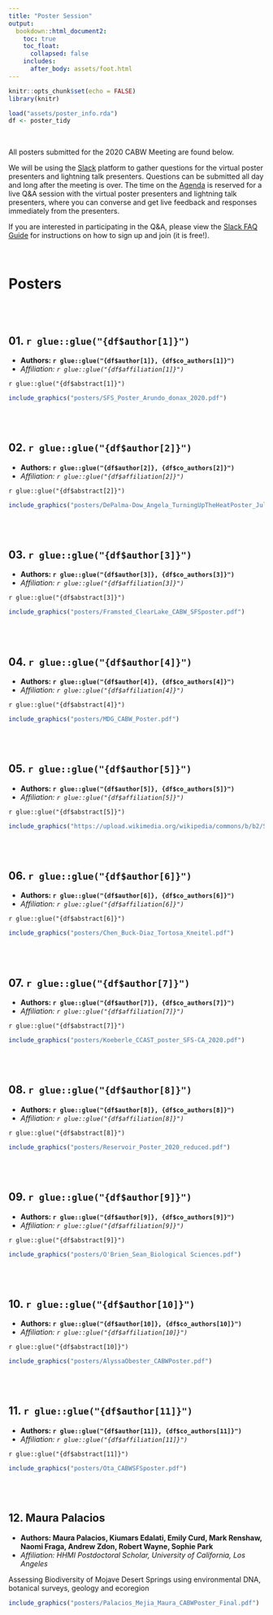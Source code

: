 ```yaml
---
title: "Poster Session"
output: 
  bookdown::html_document2:
    toc: true
    toc_float:
      collapsed: false
    includes:
      after_body: assets/foot.html
---
```


```r
knitr::opts_chunk$set(echo = FALSE)
library(knitr)

load("assets/poster_info.rda")
df <- poster_tidy

```

<style>
  .title{
    display: none;
  }
</style>


<br>

<div class = "blue">
All posters submitted for the 2020 CABW Meeting are found below. 

We will be using the [Slack](reference.html) platform to gather questions for the virtual poster presenters and lightning talk presenters. Questions can be submitted all day and long after the meeting is over. The time on the [Agenda](agenda.html) is reserved for a live Q&A session with the virtual poster presenters and lightning talk presenters, where you can converse and get live feedback and responses immediately from the presenters.

If you are interested in participating in the Q&A, please view the [Slack FAQ Guide](reference.html) for instructions on how to sign up and join (it is free!).

</div>
<br>

# Posters

<br><br>

<div class = "row">

## **01. `r glue::glue("{df$author[1]}")`**

 - **Authors: `r glue::glue("{df$author[1]}, {df$co_authors[1]}")`**
 - *Affiliation: `r glue::glue("{df$affiliation[1]}")`*

`r glue::glue("{df$abstract[1]}")`

```r

include_graphics("posters/SFS_Poster_Arundo_donax_2020.pdf")

```

</div>

<br><br>

## **02. `r glue::glue("{df$author[2]}")`**

 - **Authors: `r glue::glue("{df$author[2]}, {df$co_authors[2]}")`**
 - *Affiliation: `r glue::glue("{df$affiliation[2]}")`*

`r glue::glue("{df$abstract[2]}")`

```r

include_graphics("posters/DePalma-Dow_Angela_TurningUpTheHeatPoster_July2020.pdf")

```

<br><br>

## **03. `r glue::glue("{df$author[3]}")`**

 - **Authors: `r glue::glue("{df$author[3]}, {df$co_authors[3]}")`**
 - *Affiliation: `r glue::glue("{df$affiliation[3]}")`*

`r glue::glue("{df$abstract[3]}")`


```r

include_graphics("posters/Framsted_ClearLake_CABW_SFSposter.pdf")

```

<br><br>

## **04. `r glue::glue("{df$author[4]}")`**

 - **Authors: `r glue::glue("{df$author[4]}, {df$co_authors[4]}")`**
 - *Affiliation: `r glue::glue("{df$affiliation[4]}")`*

`r glue::glue("{df$abstract[4]}")`

```r

include_graphics("posters/MDG_CABW_Poster.pdf")

```

<br><br>

## **05. `r glue::glue("{df$author[5]}")`**

 - **Authors: `r glue::glue("{df$author[5]}, {df$co_authors[5]}")`**
 - *Affiliation: `r glue::glue("{df$affiliation[5]}")`*

`r glue::glue("{df$abstract[5]}")`


```r

include_graphics("https://upload.wikimedia.org/wikipedia/commons/b/b2/Shasta_dam_under_construction_new_edit.jpg")

```

<br><br>

## **06. `r glue::glue("{df$author[6]}")`**

 - **Authors: `r glue::glue("{df$author[6]}, {df$co_authors[6]}")`**
 - *Affiliation: `r glue::glue("{df$affiliation[6]}")`*

`r glue::glue("{df$abstract[6]}")`


```r

include_graphics("posters/Chen_Buck-Diaz_Tortosa_Kneitel.pdf")

```

<br><br>

## **07. `r glue::glue("{df$author[7]}")`**

 - **Authors: `r glue::glue("{df$author[7]}, {df$co_authors[7]}")`**
 - *Affiliation: `r glue::glue("{df$affiliation[7]}")`*

`r glue::glue("{df$abstract[7]}")`


```r

include_graphics("posters/Koeberle_CCAST_poster_SFS-CA_2020.pdf")

```

<br><br>

## **08. `r glue::glue("{df$author[8]}")`**

 - **Authors: `r glue::glue("{df$author[8]}, {df$co_authors[8]}")`**
 - *Affiliation: `r glue::glue("{df$affiliation[8]}")`*

`r glue::glue("{df$abstract[8]}")`

```r

include_graphics("posters/Reservoir_Poster_2020_reduced.pdf")

```


<br><br>

## **09. `r glue::glue("{df$author[9]}")`**

 - **Authors: `r glue::glue("{df$author[9]}, {df$co_authors[9]}")`**
 - *Affiliation: `r glue::glue("{df$affiliation[9]}")`*

`r glue::glue("{df$abstract[9]}")`


```r

include_graphics("posters/O'Brien_Sean_Biological Sciences.pdf")

```

<br><br>

## **10. `r glue::glue("{df$author[10]}")`**

 - **Authors: `r glue::glue("{df$author[10]}, {df$co_authors[10]}")`**
 - *Affiliation: `r glue::glue("{df$affiliation[10]}")`*

`r glue::glue("{df$abstract[10]}")`


```r

include_graphics("posters/AlyssaObester_CABWPoster.pdf")

```


<br><br>

## **11. `r glue::glue("{df$author[11]}")`**

 - **Authors: `r glue::glue("{df$author[11]}, {df$co_authors[11]}")`**
 - *Affiliation: `r glue::glue("{df$affiliation[11]}")`*

`r glue::glue("{df$abstract[11]}")`


```r

include_graphics("posters/Ota_CABWSFSposter.pdf")

```

<br><br>

## **12. Maura Palacios**

 - **Authors: Maura Palacios, Kiumars Edalati, Emily Curd, Mark Renshaw, Naomi Fraga, Andrew Zdon, Robert Wayne, Sophie Park**
 - *Affiliation: HHMI Postdoctoral Scholar, University of California, Los Angeles*

Assessing Biodiversity of Mojave Desert Springs using environmental DNA, botanical surveys, geology and ecoregion

```r

include_graphics("posters/Palacios_Mejia_Maura_CABWPoster_Final.pdf")

```


